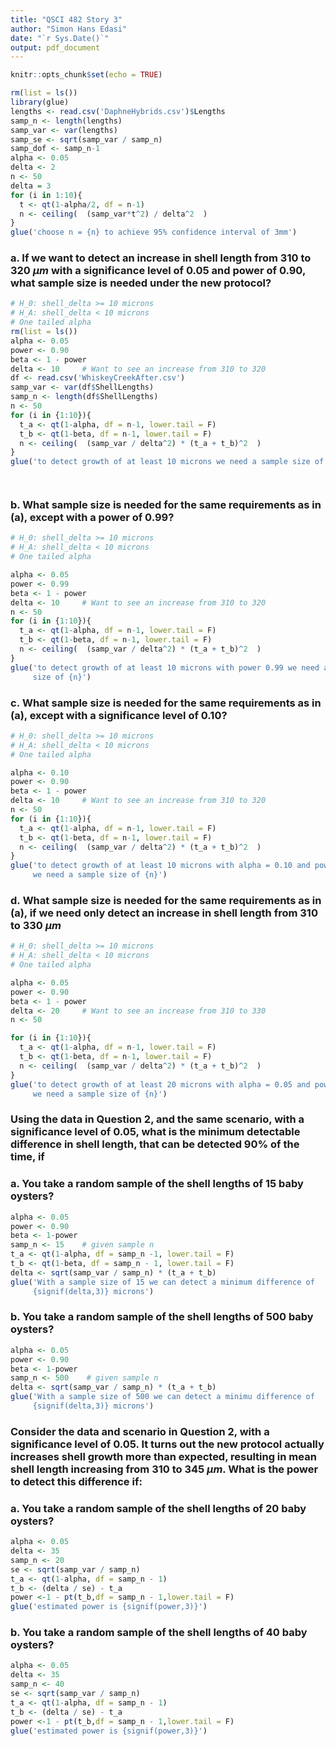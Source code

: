 ```yaml
---
title: "QSCI 482 Story 3"
author: "Simon Hans Edasi"
date: "`r Sys.Date()`"
output: pdf_document
---
```


```r
knitr::opts_chunk$set(echo = TRUE)
```

\section{Question 1}

```r
rm(list = ls())
library(glue)
lengths <- read.csv('DaphneHybrids.csv')$Lengths
samp_n <- length(lengths)
samp_var <- var(lengths)
samp_se <- sqrt(samp_var / samp_n)
samp_dof <- samp_n-1
alpha <- 0.05
delta <- 2
n <- 50
delta = 3
for (i in 1:10){
  t <- qt(1-alpha/2, df = n-1)
  n <- ceiling(  (samp_var*t^2) / delta^2  )
}
glue('choose n = {n} to achieve 95% confidence interval of 3mm')
```


\section{Question 2}
### a. If we want to detect an increase in shell length from 310 to 320 $\mu m$ with a significance level of 0.05 and power of 0.90, what sample size is needed under the new protocol? 

```r
# H_0: shell_delta >= 10 microns
# H_A: shell_delta < 10 microns
# One tailed alpha
rm(list = ls())
alpha <- 0.05
power <- 0.90
beta <- 1 - power
delta <- 10     # Want to see an increase from 310 to 320
df <- read.csv('WhiskeyCreekAfter.csv')
samp_var <- var(df$ShellLengths)
samp_n <- length(df$ShellLengths)
n <- 50
for (i in {1:10}){
  t_a <- qt(1-alpha, df = n-1, lower.tail = F)
  t_b <- qt(1-beta, df = n-1, lower.tail = F)
  n <- ceiling(  (samp_var / delta^2) * (t_a + t_b)^2  )
}
glue('to detect growth of at least 10 microns we need a sample size of {n}')




```

### b. What sample size is needed for the same requirements as in (a), except with a power of 0.99?

```r
# H_0: shell_delta >= 10 microns
# H_A: shell_delta < 10 microns
# One tailed alpha

alpha <- 0.05
power <- 0.99
beta <- 1 - power
delta <- 10     # Want to see an increase from 310 to 320
n <- 50
for (i in {1:10}){
  t_a <- qt(1-alpha, df = n-1, lower.tail = F)
  t_b <- qt(1-beta, df = n-1, lower.tail = F)
  n <- ceiling(  (samp_var / delta^2) * (t_a + t_b)^2  )
}
glue('to detect growth of at least 10 microns with power 0.99 we need a sample
     size of {n}')
```


### c. What sample size is needed for the same requirements as in (a), except with a significance level of 0.10?

```r
# H_0: shell_delta >= 10 microns
# H_A: shell_delta < 10 microns
# One tailed alpha

alpha <- 0.10
power <- 0.90
beta <- 1 - power
delta <- 10     # Want to see an increase from 310 to 320
n <- 50
for (i in {1:10}){
  t_a <- qt(1-alpha, df = n-1, lower.tail = F)
  t_b <- qt(1-beta, df = n-1, lower.tail = F)
  n <- ceiling(  (samp_var / delta^2) * (t_a + t_b)^2  )
}
glue('to detect growth of at least 10 microns with alpha = 0.10 and power = 0.90
     we need a sample size of {n}')
```


### d. What sample size is needed for the same requirements as in (a), if we need only detect an increase in shell length from 310 to 330 $\mu m$

```r
# H_0: shell_delta >= 10 microns
# H_A: shell_delta < 10 microns
# One tailed alpha

alpha <- 0.05
power <- 0.90
beta <- 1 - power
delta <- 20     # Want to see an increase from 310 to 330
n <- 50

for (i in {1:10}){
  t_a <- qt(1-alpha, df = n-1, lower.tail = F)
  t_b <- qt(1-beta, df = n-1, lower.tail = F)
  n <- ceiling(  (samp_var / delta^2) * (t_a + t_b)^2  )
}
glue('to detect growth of at least 20 microns with alpha = 0.05 and power = 0.90
     we need a sample size of {n}')
```



\section{Question 3}
### Using the data in Question 2, and the same scenario, with a significance level of 0.05, what is the minimum detectable difference in shell length, that can be detected 90% of the time, if

### a. You take a random sample of the shell lengths of 15 baby oysters?
```r
alpha <- 0.05
power <- 0.90
beta <- 1-power
samp_n <- 15    # given sample n
t_a <- qt(1-alpha, df = samp_n -1, lower.tail = F)
t_b <- qt(1-beta, df = samp_n - 1, lower.tail = F)
delta <- sqrt(samp_var / samp_n) * (t_a + t_b)
glue('With a sample size of 15 we can detect a minimum difference of 
     {signif(delta,3)} microns')
```


### b. You take a random sample of the shell lengths of 500 baby oysters?

```r
alpha <- 0.05
power <- 0.90
beta <- 1-power
samp_n <- 500    # given sample n
delta <- sqrt(samp_var / samp_n) * (t_a + t_b)
glue('With a sample size of 500 we can detect a minimu difference of 
     {signif(delta,3)} microns')
```

\section{Question 4}
### Consider the data and scenario in Question 2, with a significance level of 0.05. It turns out the new protocol actually increases shell growth more than expected, resulting in mean shell length increasing from 310 to 345 $\mu m$. What is the power to detect this difference if:

### a. You take a random sample of the shell lengths of 20 baby oysters?

```r
alpha <- 0.05
delta <- 35
samp_n <- 20
se <- sqrt(samp_var / samp_n)
t_a <- qt(1-alpha, df = samp_n - 1)
t_b <- (delta / se) - t_a
power <-1 - pt(t_b,df = samp_n - 1,lower.tail = F)
glue('estimated power is {signif(power,3)}')

```

### b. You take a random sample of the shell lengths of 40 baby oysters?


```r
alpha <- 0.05
delta <- 35
samp_n <- 40
se <- sqrt(samp_var / samp_n)
t_a <- qt(1-alpha, df = samp_n - 1)
t_b <- (delta / se) - t_a
power <-1 - pt(t_b,df = samp_n - 1,lower.tail = F)
glue('estimated power is {signif(power,3)}')

```
